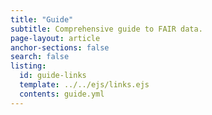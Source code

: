```yaml
---
title: "Guide"
subtitle: Comprehensive guide to FAIR data.
page-layout: article
anchor-sections: false
search: false
listing:
  id: guide-links
  template: ../../ejs/links.ejs
  contents: guide.yml
---
```


::: {#guide-links .column-screen-inset-right style="max-width: 850px;"}
:::

